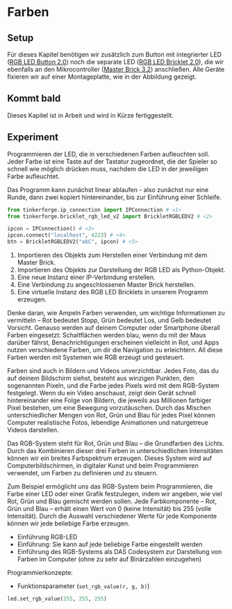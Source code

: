 # Farben {#sec-colors}

## Setup {.unnumbered}

Für dieses Kapitel benötigen wir zusätzlich zum Button mit integrierter LED ([RGB LED Button 2.0](https://www.tinkerforge.com/de/shop/bricklets/rgb-led-button-bricklet.html)) noch die separate LED ([RGB LED Bricklet 2.0](https://www.tinkerforge.com/de/shop/rgb-led-v2-bricklet.html)), die wir ebenfalls an den Mikrocontroller ([Master Brick 3.2](https://www.tinkerforge.com/de/shop/master-brick.html)) anschließen. Alle Geräte fixieren wir auf einer Montageplatte, wie in der Abbildung gezeigt.

::: callout-note
## Kommt bald

Dieses Kapitel ist in Arbeit und wird in Kürze fertiggestellt.
:::

::: callout-tip
## Experiment

Programmieren der LED, die in verschiedenen Farben aufleuchten soll. Jeder Farbe ist eine Taste auf der Tastatur zugeordnet, die der Spieler so schnell wie möglich drücken muss, nachdem die LED in der jeweiligen Farbe aufleuchtet.

Das Programm kann zunächst linear ablaufen - also zunächst nur eine Runde, dann zwei kopiert hintereinander, bis zur Einführung einer Schleife.
:::

```python
from tinkerforge.ip_connection import IPConnection # <1>
from tinkerforge.bricklet_rgb_led_v2 import BrickletRGBLEDV2 # <2>

ipcon = IPConnection() # <3>
ipcon.connect("localhost", 4223) # <4>
btn = BrickletRGBLEDV2("abC", ipcon) # <5>
```
1. Importieren des Objekts zum Herstellen einer Verbindung mit dem Master Brick.
2. Importieren des Objekts zur Darstellung der RGB LED als Python-Objekt.
3. Eine neue Instanz einer IP-Verbindung erstellen.
4. Eine Verbindung zu angeschlossenen Master Brick herstellen.
5. Eine virtuelle Instanz des RGB LED Bricklets in unserem Programm erzeugen.

Denke daran, wie Ampeln Farben verwenden, um wichtige Informationen zu vermitteln – Rot bedeutet Stopp, Grün bedeutet Los, und Gelb bedeutet Vorsicht. Genauso werden auf deinem Computer oder Smartphone überall Farben eingesetzt: Schaltflächen werden blau, wenn du mit der Maus darüber fährst, Benachrichtigungen erscheinen vielleicht in Rot, und Apps nutzen verschiedene Farben, um dir die Navigation zu erleichtern. All diese Farben werden mit Systemen wie RGB erzeugt und gesteuert.

Farben sind auch in Bildern und Videos unverzichtbar. Jedes Foto, das du auf deinem Bildschirm siehst, besteht aus winzigen Punkten, den sogenannten Pixeln, und die Farbe jedes Pixels wird mit dem RGB-System festgelegt. Wenn du ein Video anschaust, zeigt dein Gerät schnell hintereinander eine Folge von Bildern, die jeweils aus Millionen farbiger Pixel bestehen, um eine Bewegung vorzutäuschen. Durch das Mischen unterschiedlicher Mengen von Rot, Grün und Blau für jedes Pixel können Computer realistische Fotos, lebendige Animationen und naturgetreue Videos darstellen.

Das RGB-System steht für Rot, Grün und Blau – die Grundfarben des Lichts. Durch das Kombinieren dieser drei Farben in unterschiedlichen Intensitäten können wir ein breites Farbspektrum erzeugen. Dieses System wird auf Computerbildschirmen, in digitaler Kunst und beim Programmieren verwendet, um Farben zu definieren und zu steuern.

Zum Beispiel ermöglicht uns das RGB-System beim Programmieren, die Farbe einer LED oder einer Grafik festzulegen, indem wir angeben, wie viel Rot, Grün und Blau gemischt werden sollen. Jede Farbkomponente – Rot, Grün und Blau – erhält einen Wert von 0 (keine Intensität) bis 255 (volle Intensität). Durch die Auswahl verschiedener Werte für jede Komponente können wir jede beliebige Farbe erzeugen.

- Einführung RGB-LED
- Einführung: Sie kann auf jede beliebige Farbe eingestellt werden
- Einführung des RGB-Systems als DAS Codesystem zur Darstellung von Farben im Computer (ohne zu sehr auf Binärzahlen einzugehen)

Programmierkonzepte:

- Funktionsparameter (`set_rgb_value(r, g, b)`)

```python
led.set_rgb_value(255, 255, 255)
```